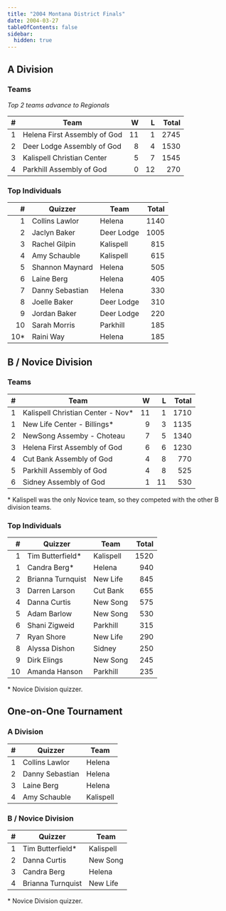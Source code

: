 ```yaml
---
title: "2004 Montana District Finals"
date: 2004-03-27
tableOfContents: false
sidebar:
  hidden: true
---
```


## A Division

### Teams

*Top 2 teams advance to Regionals*

|    # | Team                         |    W |    L | Total |
| ---: | ---------------------------- | ---: | ---: | ----: |
|    1 | Helena First Assembly of God |   11 |    1 |  2745 |
|    2 | Deer Lodge Assembly of God   |    8 |    4 |  1530 |
|    3 | Kalispell Christian Center   |    5 |    7 |  1545 |
|    4 | Parkhill Assembly of God     |    0 |   12 |   270 |

### Top Individuals

|    # | Quizzer         | Team       | Total |
| ---: | --------------- | ---------- | ----: |
|    1 | Collins Lawlor  | Helena     |  1140 |
|    2 | Jaclyn Baker    | Deer Lodge |  1005 |
|    3 | Rachel Gilpin   | Kalispell  |   815 |
|    4 | Amy Schauble    | Kalispell  |   615 |
|    5 | Shannon Maynard | Helena     |   505 |
|    6 | Laine Berg      | Helena     |   405 |
|    7 | Danny Sebastian | Helena     |   330 |
|    8 | Joelle Baker    | Deer Lodge |   310 |
|    9 | Jordan Baker    | Deer Lodge |   220 |
|   10 | Sarah Morris    | Parkhill   |   185 |
|  10* | Raini Way       | Helena     |   185 |

## B / Novice Division

### Teams

|    # | Team                              |    W |    L | Total |
| ---: | --------------------------------- | ---: | ---: | ----: |
|    1 | Kalispell Christian Center - Nov* |   11 |    1 |  1710 |
|    1 | New Life Center - Billings*       |    9 |    3 |  1135 |
|    2 | NewSong Assemby - Choteau         |    7 |    5 |  1340 |
|    3 | Helena First Assembly of God      |    6 |    6 |  1230 |
|    4 | Cut Bank Assembly of God          |    4 |    8 |   770 |
|    5 | Parkhill Assembly of God          |    4 |    8 |   525 |
|    6 | Sidney Assembly of God            |    1 |   11 |   530 |

\* Kalispell was the only Novice team, so they competed with the other B division teams.

### Top Individuals

|    # | Quizzer           | Team      | Total |
| ---: | ----------------- | --------- | ----: |
|    1 | Tim Butterfield*  | Kalispell |  1520 |
|    1 | Candra Berg*      | Helena    |   940 |
|    2 | Brianna Turnquist | New Life  |   845 |
|    3 | Darren Larson     | Cut Bank  |   655 |
|    4 | Danna Curtis      | New Song  |   575 |
|    5 | Adam Barlow       | New Song  |   530 |
|    6 | Shani Zigweid     | Parkhill  |   315 |
|    7 | Ryan Shore        | New Life  |   290 |
|    8 | Alyssa Dishon     | Sidney    |   250 |
|    9 | Dirk Elings       | New Song  |   245 |
|   10 | Amanda Hanson     | Parkhill  |   235 |

\* Novice Division quizzer.

## One-on-One Tournament

### A Division

|    # | Quizzer         | Team      |
| ---: | --------------- | --------- |
|    1 | Collins Lawlor  | Helena    |
|    2 | Danny Sebastian | Helena    |
|    3 | Laine Berg      | Helena    |
|    4 | Amy Schauble    | Kalispell |

### B / Novice Division

|    # | Quizzer           | Team      |
| ---: | ----------------- | --------- |
|    1 | Tim Butterfield*  | Kalispell |
|    2 | Danna Curtis      | New Song  |
|    3 | Candra Berg       | Helena    |
|    4 | Brianna Turnquist | New Life  |

\* Novice Division quizzer.
